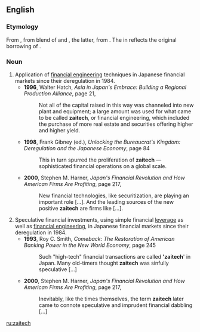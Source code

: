 ==English==

===Etymology===
From {{etyl|ja|en}} {{m|ja|財テク||money management|tr=zaiteku}}, from blend of {{m|ja|財務||financial dealings|tr=zaimu}} and {{m|ja|テクノロジー||technology|tr=tekunorojii}}, the latter, from {{bor|en|en|technology|notext=1}}. The {{m|en||-tech}} in {{m|en||zaitech}} reflects the original borrowing of {{cog|en||technology}}.

===Noun===
{{en-noun}}

# Application of [[financial engineering]] techniques in Japanese financial markets since their deregulation in 1984.
#* '''1996''', Walter Hatch, ''Asia in Japan's Embrace: Building a Regional Production Alliance'', page 21,
#*: Not all of the capital raised in this way was channeled into new plant and equipment; a large amount was used for what came to be called '''zaitech''', or financial engineering, which included the purchase of more real estate and securities offering higher and higher yield.
#* '''1998''', Frank Gibney (ed.), ''Unlocking the Bureaucrat's Kingdom: Deregulation and the Japanese Economy'', page 84
#*: This in turn spurred the proliferation of '''zaitech''' — sophisticated financial operations on a global scale.
#* '''2000''', Stephen M. Harner, ''Japan's Financial Revolution and How American Firms Are Profiting'', page 217,
#*: New financial technologies, like securitization, are playing an important role [...]. And the leading sources of the new positive '''zaitech''' are firms like [...].
# Speculative financial investments, using simple financial [[w:leverage (finance)|leverage]] as well as [[financial engineering]], in Japanese financial markets since their deregulation in 1984.
#* '''1993''', Roy C. Smith, ''Comeback: The Restoration of American Banking Power in the New World Economy'', page 245
#*: Such "high-tech" financial transactions are called ''''zaitech'''' in Japan. Many old-timers thought '''zaitech''' was sinfully speculative […]
#* '''2000''', Stephen M. Harner, ''Japan's Financial Revolution and How American Firms Are Profiting'', page 217,
#*: Inevitably, like the times themselves, the term '''zaitech''' later came to connote speculative and imprudent financial dabbling […]

[[ru:zaitech]]
